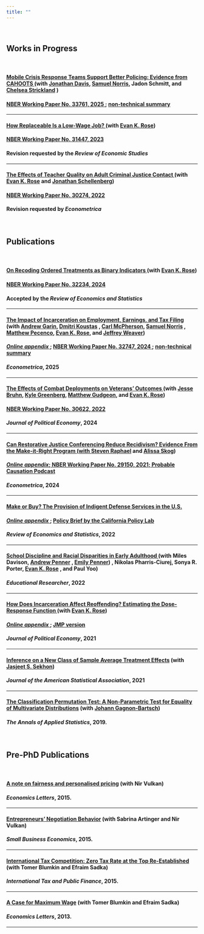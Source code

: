 ```yaml
---
title: ""
---
```


&nbsp;

<!-- # {.tabset .tabset-fade .tabset-pills}  -->

<!-- ## Recent -->

## **Works in Progress**
&nbsp;

<!-- <span style="color: green;">**[NEW]**</span> -->

####  <a href="files/cahoots.pdf" target="_blank"> **Mobile Crisis Response Teams Support Better Policing: Evidence from CAHOOTS** </a> (with <a href="https://sites.google.com/site/jonathanmvdavis/" target="_blank">Jonathan Davis</a>, <a href="https://www.samuel-norris.com/" target="_blank">Samuel Norris</a>, Jadon Schmitt, and <a href="https://artsci.tamu.edu/economics/contact/profiles/chelsea-strickland.html" target="_blank">Chelsea Strickland</a> ) 
#### <a href="https://www.nber.org/papers/w33761"> NBER Working Paper No. 33761, 2025 </a>;  <a href="files/cahoots_summary.pdf" target="_blank"> non-technical summary </a>



---

####  <a href="https://ekrose.github.io/files/lowwage_rs.pdf" target="_blank"> **How Replaceable Is a Low-Wage Job?** </a> (with <a href="https://ekrose.github.io/" target="_blank">Evan K. Rose</a>) 
#### <a href="https://www.nber.org/papers/w31447"> NBER Working Paper No. 31447, 2023 </a>
<!--  <a href="files/lowwage_rs.pdf" target="_blank"> **How Replaceable Is a Low-Wage Job?** </a> (with <a href="https://ekrose.github.io/" target="_blank">Evan K. Rose</a>) -->

#### Revision requested by the *Review of Economic Studies*  


---

<!-- <span style="color: green;">**[REVISED]**</span> -->

####    <a href="https://ekrose.github.io/files/rss_teachers_cjc.pdf" target="_blank"> **The Effects of Teacher Quality on Adult Criminal Justice Contact** </a>  (with  <a href="https://ekrose.github.io/" target="_blank">Evan K. Rose</a> and <a href="https://sites.google.com/view/jonathanschellenberg/" target="_blank">Jonathan Schellenberg</a>) 
#### <a href="https://www.nber.org/papers/w30274"> NBER Working Paper No. 30274, 2022 </a>

#### Revision requested by *Econometrica*  

&nbsp;

## **Publications**
&nbsp;

<!--  <span style="color: green;">**[NEW]**</span> -->

####  <a href="files/emco.pdf" target="_blank"> **On Recoding Ordered Treatments as Binary Indicators** </a>  (with  <a href="https://ekrose.github.io/" target="_blank">Evan K. Rose</a>)
#### <a href="https://www.nber.org/papers/w32234"> NBER Working Paper No. 32234, 2024 </a>
#### Accepted by the *Review of Economics and Statistics*  

---

####  <a href="files/incar_lm.pdf" target="_blank"> **The Impact of Incarceration on Employment, Earnings, and Tax Filing** </a> (with <a href="https://sites.google.com/view/andygarin/home" target="_blank">Andrew Garin</a>, <a href="http://www.dmitrikoustas.com/" target="_blank">Dmitri Koustas</a> , <a href="https://carlmcpherson.github.io/" target="_blank">Carl McPherson</a>, <a href="https://www.samuel-norris.com/" target="_blank">Samuel Norris</a> , <a href="https://www.matthewpecenco.com/" target="_blank">Matthew Pecenco</a>, <a href="https://ekrose.github.io/" target="_blank">Evan K. Rose</a>, and <a href="https://www.jeff-weaver.com/" target="_blank">Jeffrey Weaver</a>)
#### <a href="files/online_appendix_incar"> *Online appendix* </a>; <a href="https://www.nber.org/papers/w32747"> NBER Working Paper No. 32747, 2024 </a>; <a href="https://bfi.uchicago.edu/wp-content/uploads/2023/08/The-Impact-of-Incarceration-on-Employment-Earnings-and-Tax-Filing-1.pdf" target="_blank"> non-technical summary </a>
#### *Econometrica*, 2025  

---

#### <a href="files/deployments.pdf" target="_blank"> **The Effects of Combat Deployments on Veterans’ Outcomes** </a>  (with <a href="https://www.jessebruhn.com/" target="_blank">Jesse Bruhn</a>, <a href="https://sites.google.com/view/kyle-greenberg/home?authuser=0" target="_blank">Kyle Greenberg</a>, <a href="https://sites.google.com/site/matthewgudgeon/" target="_blank">Matthew Gudgeon</a>, and  <a href="https://ekrose.github.io/" target="_blank">Evan K. Rose</a>)
#### <a href="https://www.nber.org/papers/w30622?utm_campaign=ntwh&utm_medium=email&utm_source=ntwg30"> NBER Working Paper No. 30622, 2022 </a>
#### *Journal of Political Economy*, 2024  



---


#### <a href="files/MIR.pdf" target="_blank"> **Can Restorative Justice Conferencing Reduce Recidivism? Evidence From the Make-it-Right Program** (with  <a href="https://gspp.berkeley.edu/faculty-and-impact/faculty/steven-raphael" target="_blank">Steven Raphael</a> and <a href="https://www.capolicylab.org/staff/alissa-skog/" target="_blank">Alissa Skog</a>) 
#### <a href="files/MIR_online_appendix.pdf" target="_blank"> *Online appendix*;  </a> <a href="https://www.nber.org/papers/w29150?utm_campaign=ntwh&utm_medium=email&utm_source=ntwg30" target="_blank"> NBER Working Paper No. 29150, 2021; </a> <a href="https://www.probablecausation.com/podcasts/episode-62-yotam-shem-tov" target="_blank"> Probable Causation Podcast </a>
#### *Econometrica*, 2024  


---


#### <a href="files/Shemtov_indigent_RESTAT.pdf" target="_blank">**Make or Buy? The Provision of Indigent Defense Services in the U.S.** </a> 
#### <a href="files/rest_a_00976-supp.pdf" target="_blank">*Online appendix* </a>;    <a href="https://www.capolicylab.org/comparing-criminal-defense-brief/"target="_blank">Policy Brief by the California Policy Lab</a> 
#### *Review of Economics and Statistics*, 2022  

---

#### <a href="https://www.census.gov/library/working-papers/2021/adrm/CES-WP-21-14.html" target="_blank"> **School Discipline and Racial Disparities in Early Adulthood** </a> (with Miles Davison, <a href="http://www.socsci.uci.edu/~penner/" target="_blank">Andrew Penner</a> , <a href="https://emilykpenner.com/" target="_blank">Emily Penner</a>) , Nikolas Pharris-Ciurej, Sonya R. Porter, <a href="https://ekrose.github.io/" target="_blank">Evan K. Rose</a> , and Paul Yoo) 
#### *Educational Researcher*, 2022   

---

#### <a href="files/Rose_Shemtov_2021_Manuscript.pdf" target="_blank"> **How Does Incarceration Affect Reoffending? Estimating the Dose-Response Function**  </a>  (with <a href="https://ekrose.github.io/" target="_blank">Evan K. Rose</a>) 
#### <a href="files/Rose_Shemtov_2021_OnlineAppendix.pdf" target="_blank"> *Online appendix*  </a>;   <a href="files/YotamShemTov_JMP.pdf" target="_blank"> JMP version  </a>  
#### *Journal of Political Economy*, 2021   



---


#### <a href="files/Sekhon_ShemTov_2020_JASA.pdf" target="_blank">**Inference on a New Class of Sample Average Treatment Effects**</a> (with <a href="https://www.jsekhon.com/" target="_blank">Jasjeet S. Sekhon</a>) 
#### *Journal of the American Statistical Association*, 2021

---

####  <a href="files/GagnonBartsch_and_ShemTov_2019_AOAS.pdf" target="_blank"> **The Classification Permutation Test: A Non-Parametric Test for Equality of Multivariate Distributions**</a> (with <a href="http://dept.stat.lsa.umich.edu/~johanngb/" target="_blank">Johann Gagnon-Bartsch</a>) 
#### *The Annals of Applied Statistics*, 2019.



&nbsp;

## **Pre-PhD Publications**
&nbsp;


#### <a href="http://www.sciencedirect.com/science/article/pii/S0165176515003705" target="_blank">**A note on fairness and personalised pricing**</a> (with Nir Vulkan) 
#### *Economics Letters*, 2015.

---

#### <a href="https://link.springer.com/article/10.1007/s11187-014-9619-8" target="_blank">**Entrepreneurs' Negotiation Behavior**</a> (with Sabrina Artinger and Nir Vulkan) 
#### *Small Business Economics*, 2015.

---

#### <a href="https://link.springer.com/article/10.1007/s10797-014-9335-y" target="_blank">**International Tax Competition: Zero Tax Rate at the Top Re-Established**</a> (with Tomer Blumkin and Efraim Sadka) 
#### *International Tax and Public Finance*, 2015.     

---

#### <a href="http://www.sciencedirect.com/science/article/pii/S0165176513002413" target="_blank">**A Case for Maximum Wage**</a> (with Tomer Blumkin and Efraim Sadka) 
#### *Economics Letters*, 2013.

---

 <!-- <a href="trilnick2014whatdrives.pdf" target="_blank">draft-<i class="fa fa-file-pdf-o" aria-hidden="true"></i></a> -->





